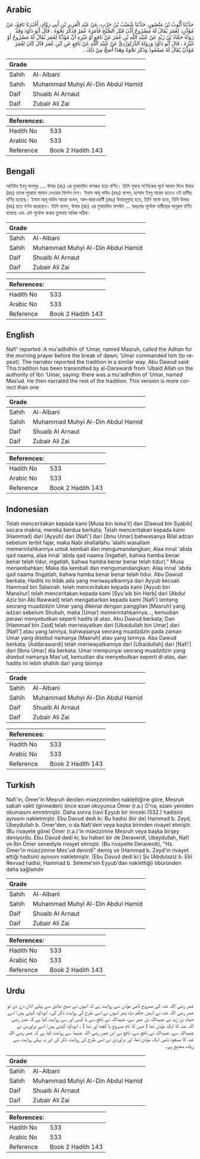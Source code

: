 ## Arabic


<div dir="rtl" lang="ar" style={{fontSize:'larger',backgroundColor:'#f8f9fa',padding:20}}>
حَدَّثَنَا أَيُّوبُ بْنُ مَنْصُورٍ، حَدَّثَنَا شُعَيْبُ بْنُ حَرْبٍ، عَنْ عَبْدِ الْعَزِيزِ بْنِ أَبِي رَوَّادٍ، أَخْبَرَنَا نَافِعٌ، عَنْ مُؤَذِّنٍ، لِعُمَرَ يُقَالُ لَهُ مَسْرُوحٌ أَذَّنَ قَبْلَ الصُّبْحِ فَأَمَرَهُ عُمَرُ فَذَكَرَ نَحْوَهُ ‏.‏ قَالَ أَبُو دَاوُدَ وَقَدْ رَوَاهُ حَمَّادُ بْنُ زَيْدٍ عَنْ عُبَيْدِ اللَّهِ بْنِ عُمَرَ عَنْ نَافِعٍ أَوْ غَيْرِهِ أَنَّ مُؤَذِّنًا لِعُمَرَ يُقَالُ لَهُ مَسْرُوحٌ أَوْ غَيْرُهُ ‏.‏ قَالَ أَبُو دَاوُدَ وَرَوَاهُ الدَّرَاوَرْدِيُّ عَنْ عُبَيْدِ اللَّهِ عَنْ نَافِعٍ عَنِ ابْنِ عُمَرَ قَالَ كَانَ لِعُمَرَ مُؤَذِّنٌ يُقَالُ لَهُ مَسْعُودٌ وَذَكَرَ نَحْوَهُ وَهَذَا أَصَحُّ مِنْ ذَلِكَ ‏.‏
</div>
<div style={{backgroundColor:'#f8f9fa',padding:20, marginBottom: 10}}><table> <thead> <tr> <th>Grade</th> <th></th> </tr> </thead> <tbody> <tr><td>Sahih</td><td>Al-Albani</td></tr><tr><td>Sahih</td><td>Muhammad Muhyi Al-Din Abdul Hamid</td></tr><tr><td>Daif</td><td>Shuaib Al Arnaut</td></tr><tr><td>Daif</td><td>Zubair Ali Zai</td></tr></tbody></table><table> <thead> <tr> <th>References:</th> <th></th> </tr> </thead> <tbody><tr><td>Hadith No</td><td>533</td></tr><tr><td>Arabic No</td><td>533</td></tr><tr><td>Reference</td><td>Book 2 Hadith 143</td></tr></tbody></table></div>

## Bengali


<div dir="ltr" lang="bn" style={{fontSize:'larger',backgroundColor:'#f8f9fa',padding:20}}>
আইউব ইবনু মানসুর .... উমার (রাঃ) এর মুআযযিন মাসরূহ হতে বর্ণিত। তিনি সুবহে সা’দিকের পূর্বে আযান দিলে উমার (রাঃ) তাকে পুনরায় আযান দেওয়ার নির্দেশ দেন। ইমাম আবূ দাউদ (রহঃ) বলেন, হাম্মাদ ইবনু যায়েদ হতেও এই হাদীছ বর্ণিত হয়েছে। ইমাম আবূ দাউদ আরো বলেন, আদ-দ্বারাওয়ার্দী (রহঃ) উবায়দুল্লাহ্ হতে, তিনি নাফে হতে, তিনি উমার (রাঃ) হতে বর্ণনা করেছেন। তিনি বলেন, উমার (রাঃ) এর মুআযযিন মাসউদ … অতঃপর পূর্বোক্ত হাদীছের অনুরূপ বর্ণিত হয়েছে এবং এটা পূর্বোক্ত কথার তুলনায় অধিক সঠিক।
</div>
<div style={{backgroundColor:'#f8f9fa',padding:20, marginBottom: 10}}><table> <thead> <tr> <th>Grade</th> <th></th> </tr> </thead> <tbody> <tr><td>Sahih</td><td>Al-Albani</td></tr><tr><td>Sahih</td><td>Muhammad Muhyi Al-Din Abdul Hamid</td></tr><tr><td>Daif</td><td>Shuaib Al Arnaut</td></tr><tr><td>Daif</td><td>Zubair Ali Zai</td></tr></tbody></table><table> <thead> <tr> <th>References:</th> <th></th> </tr> </thead> <tbody><tr><td>Hadith No</td><td>533</td></tr><tr><td>Arabic No</td><td>533</td></tr><tr><td>Reference</td><td>Book 2 Hadith 143</td></tr></tbody></table></div>

## English


<div dir="ltr" lang="en" style={{fontSize:'larger',backgroundColor:'#f8f9fa',padding:20}}>
Nafi' reported :A mu'adhdhin of ‘Umar, named Masruh, called the Adhan for the morning prayer before the break of dawn; ‘Umar commanded him (to repeat). The narrator reported the tradition in a similar way. Abu Dawud said: This tradition has been transmitted by al-Darawardi from ‘Ubaid Allah on the authority of Ibn ‘Umar, saying: there was a mu'adhdhin of ‘Umar, named Mas’ud. He then narrated the rest of the tradition. This version is more correct than one
</div>
<div style={{backgroundColor:'#f8f9fa',padding:20, marginBottom: 10}}><table> <thead> <tr> <th>Grade</th> <th></th> </tr> </thead> <tbody> <tr><td>Sahih</td><td>Al-Albani</td></tr><tr><td>Sahih</td><td>Muhammad Muhyi Al-Din Abdul Hamid</td></tr><tr><td>Daif</td><td>Shuaib Al Arnaut</td></tr><tr><td>Daif</td><td>Zubair Ali Zai</td></tr></tbody></table><table> <thead> <tr> <th>References:</th> <th></th> </tr> </thead> <tbody><tr><td>Hadith No</td><td>533</td></tr><tr><td>Arabic No</td><td>533</td></tr><tr><td>Reference</td><td>Book 2 Hadith 143</td></tr></tbody></table></div>

## Indonesian


<div dir="ltr" lang="id" style={{fontSize:'larger',backgroundColor:'#f8f9fa',padding:20}}>
Telah menceritakan kepada kami [Musa bin Isma'il] dan [Dawud bin Syabib] secara makna, mereka berdua berkata; Telah menceritakan kepada kami [Hammad] dari [Ayyub] dari [Nafi'] dari [Ibnu Umar] bahwasanya Bilal adzan sebelum terbit fajar, maka Nabi shallallahu 'alaihi wasallam memerintahkannya untuk kembali dan mengumandangkan; Alaa innal 'abda qad naama, alaa innal 'abda qad naama (Ingatlah, bahwa hamba benar benar telah tidur, ingatlah, bahwa hamba benar benar telah tidur)." Musa menambahkan; Maka dia kembali dan mengumandangkan; Alaa innal 'abda qad naama (Ingatlah, bahwa hamba benar benar telah tidur. Abu Dawud berkata; Hadits ini tidak ada yang meriwayatkannya dari Ayyub kecuali Hammad bin Salamah. telah menceritakan kepada kami [Ayyub bin Manshur] telah menceritakan kepada kami [Syu'aib bin Harb] dari [Abdul Aziz bin Abi Rawwad] telah mengabarkan kepada kami [Nafi'] tentang seorang muadzdzin Umar yang dikenal dengan panggilan [Masruh] yang adzan sebelum Shubuh, maka [Umar] memerintahkannya…, kemudian perawi menyebutkan seperti hadits di atas. Abu Dawud berkata; Dan [Hammad bin Zaid] telah meriwayatkan dari [Ubaidullah bin Umar] dari [Nafi'] atau yang lainnya, bahwasanya seorang muadzdzin pada zaman Umar yang disebut namanya [Masruh] atau yang lainnya. Abu Dawud berkata; [Addarawardi] telah meriwayatkannya dari [Ubaidullah] dari [Nafi'] dari [Ibnu Umar] dia berkata; Umar mempunyai seorang muadzdzin yang disebut namanya Mas'ud, kemudian dia menyebutkan seperti di atas, dan hadits ini lebih shahih dari yang lainnya
</div>
<div style={{backgroundColor:'#f8f9fa',padding:20, marginBottom: 10}}><table> <thead> <tr> <th>Grade</th> <th></th> </tr> </thead> <tbody> <tr><td>Sahih</td><td>Al-Albani</td></tr><tr><td>Sahih</td><td>Muhammad Muhyi Al-Din Abdul Hamid</td></tr><tr><td>Daif</td><td>Shuaib Al Arnaut</td></tr><tr><td>Daif</td><td>Zubair Ali Zai</td></tr></tbody></table><table> <thead> <tr> <th>References:</th> <th></th> </tr> </thead> <tbody><tr><td>Hadith No</td><td>533</td></tr><tr><td>Arabic No</td><td>533</td></tr><tr><td>Reference</td><td>Book 2 Hadith 143</td></tr></tbody></table></div>

## Turkish


<div dir="ltr" lang="tr" style={{fontSize:'larger',backgroundColor:'#f8f9fa',padding:20}}>
Nafi'in, Ömer'in Mesruh denilen müezzininden naklettiğine göre, Mesruh sabah vakti (girmeden) önce ezan okuyunca Ömer (r.a.) O'na, ezanı yeniden okumasını emretmiştir. Daha sonra (ravi Eyyub bir önceki (532.) hadisin) aynısını nakletmiştir. Ebu Davud dedi ki: Bu hadisi (bir de) Hammad b. Zeyd, Ubeydullah b. Ömer'den, o da Nafi'den veya başka birinden rivayet etmiştir. (Bu rivayete göre) Ömer (r.a.)'in müezzinine Mesruh veya başka birşey deniyordu. Ebu Davud dedi ki; bu haberi bir de Deraverdî, Ubeydullah, Nafi ve İbn Ömer senediyle rivayet etmiştir. (Bu rivayette Deraverdi), "Hz. Ömer'in müezzinine Mes'ud denirdi" demiş ve (Hammad b. Zeyd'in rivayet ettiği hadisin) aynısını nakletmiştir. (Ebu Davud dedi ki:) Şu (Abdulaziz b. Ebî Revvad hadisi, Hammad b. Seleme'nin Eyyub'dan naklettiği) öbüründen daha sağlamdır
</div>
<div style={{backgroundColor:'#f8f9fa',padding:20, marginBottom: 10}}><table> <thead> <tr> <th>Grade</th> <th></th> </tr> </thead> <tbody> <tr><td>Sahih</td><td>Al-Albani</td></tr><tr><td>Sahih</td><td>Muhammad Muhyi Al-Din Abdul Hamid</td></tr><tr><td>Daif</td><td>Shuaib Al Arnaut</td></tr><tr><td>Daif</td><td>Zubair Ali Zai</td></tr></tbody></table><table> <thead> <tr> <th>References:</th> <th></th> </tr> </thead> <tbody><tr><td>Hadith No</td><td>533</td></tr><tr><td>Arabic No</td><td>533</td></tr><tr><td>Reference</td><td>Book 2 Hadith 143</td></tr></tbody></table></div>

## Urdu


<div dir="rtl" lang="ur" style={{fontSize:'larger',backgroundColor:'#f8f9fa',padding:20}}>
عمر رضی اللہ عنہ کے مسروح نامی مؤذن سے روایت ہے کہ انہوں نے صبح صادق سے پہلے اذان دے دی تو عمر رضی اللہ عنہ نے انہیں حکم دیا، پھر انہوں نے اسی طرح کی روایت ذکر کی۔ ابوداؤد کہتے ہیں: اسے حماد بن زید نے عبیداللہ بن عمر سے، عبیداللہ نے نافع سے یا کسی اور سے روایت کیا ہے کہ عمر رضی اللہ عنہ کا ایک مؤذن تھا ( جس کا نام مسروح یا کچھ اور تھا ) ۔ ابوداؤد کہتے ہیں: اسے دراوردی نے عبیداللہ سے، عبیداللہ نے نافع سے، نافع نے ابن عمر رضی اللہ عنہما سے روایت کیا ہے کہ عمر رضی اللہ عنہ کا مسعود نامی ایک مؤذن تھا، اور دراوردی نے اسی طرح کی روایت ذکر کی اور یہ پہلی روایت سے زیادہ صحیح ہے۔
</div>
<div style={{backgroundColor:'#f8f9fa',padding:20, marginBottom: 10}}><table> <thead> <tr> <th>Grade</th> <th></th> </tr> </thead> <tbody> <tr><td>Sahih</td><td>Al-Albani</td></tr><tr><td>Sahih</td><td>Muhammad Muhyi Al-Din Abdul Hamid</td></tr><tr><td>Daif</td><td>Shuaib Al Arnaut</td></tr><tr><td>Daif</td><td>Zubair Ali Zai</td></tr></tbody></table><table> <thead> <tr> <th>References:</th> <th></th> </tr> </thead> <tbody><tr><td>Hadith No</td><td>533</td></tr><tr><td>Arabic No</td><td>533</td></tr><tr><td>Reference</td><td>Book 2 Hadith 143</td></tr></tbody></table></div>